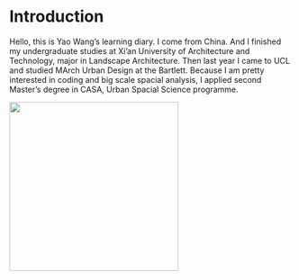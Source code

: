 # Introduction 

Hello, this is Yao Wang's learning diary. I come from China. And I finished my undergraduate studies at Xi'an University of Architecture and Technology, major in Landscape Architecture. Then last year I came to UCL and studied MArch Urban Design at the Bartlett. Because I am pretty interested in coding and big scale spacial analysis, I applied second Master's degree in CASA, Urban Spacial Science programme.

![](image/13.jpg){width="300"}
